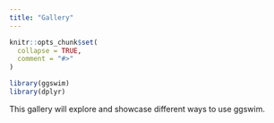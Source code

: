 ```yaml
---
title: "Gallery"
---
```


```r
knitr::opts_chunk$set(
  collapse = TRUE,
  comment = "#>"
)
```

```r
library(ggswim)
library(dplyr)
```

This gallery will explore and showcase different ways to use ggswim.
